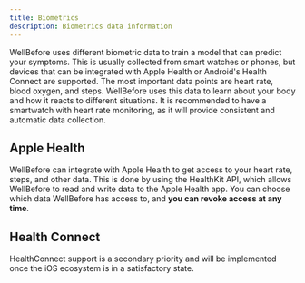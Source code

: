 ```yaml
---
title: Biometrics
description: Biometrics data information
---
```




WellBefore uses different biometric data to train a model that can predict your symptoms. This is usually collected from smart watches or phones, but devices that can be integrated with Apple Health or Android's Health Connect are supported. The most important data points are heart rate, blood oxygen, and steps. WellBefore uses this data to learn about your body and how it reacts to different situations. It is recommended to have a smartwatch with heart rate monitoring, as it will provide consistent and automatic data collection.

## Apple Health

WellBefore can integrate with Apple Health to get access to your heart rate, steps, and other data. This is done by using the HealthKit API, which allows WellBefore to read and write data to the Apple Health app. You can choose which data WellBefore has access to, and **you can revoke access at any time**.

## Health Connect

<Aside type="caution">HealthConnect support is a secondary priority and will be implemented once the iOS ecosystem is in a satisfactory state.</Aside>